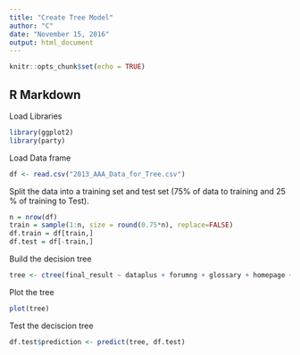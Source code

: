 ```yaml
---
title: "Create Tree Model"
author: "C"
date: "November 15, 2016"
output: html_document
---
```


```r
knitr::opts_chunk$set(echo = TRUE)
```

## R Markdown

Load Libraries
```r
library(ggplot2)
library(party)
```

Load Data frame 

```r
df <- read.csv("2013_AAA_Data_for_Tree.csv")

```

Split the data into a training set and test set (75% of data to training and 25 % of training to Test).

```r
n = nrow(df)
train = sample(1:n, size = round(0.75*n), replace=FALSE)
df.train = df[train,]
df.test = df[-train,]
```


Build the decision tree

```r

tree <- ctree(final_result ~ dataplus + forumng + glossary + homepage + oucollaborate + oucontent + resource + subpage + url, data=df.train)

```

Plot the tree

```r

plot(tree)

```

Test the deciscion tree

```r
df.test$prediction <- predict(tree, df.test)

```



